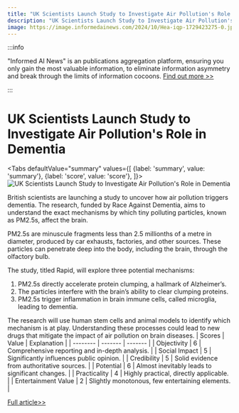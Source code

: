 ```yaml
---
title: "UK Scientists Launch Study to Investigate Air Pollution's Role in Dementia"
description: "UK Scientists Launch Study to Investigate Air Pollution's Role in Dementia"
image: https://image.informedainews.com/2024/10/Hea-iqp-1729423275-0.jpg
---
```



:::info

"Informed AI News" is an publications aggregation platform, ensuring you only gain the most valuable information, to eliminate information asymmetry and break through the limits of information cocoons.  [Find out more >>](/)

:::

# UK Scientists Launch Study to Investigate Air Pollution's Role in Dementia


<Tabs
	defaultValue="summary"
	values={[
	{label: 'summary', value: 'summary'},
	{label: 'score', value: 'score'},
]}>
<TabItem value="summary">
<img
  src="https://image.informedainews.com/2024/10/Hea-iqp-1729423275-0.jpg"
  alt="UK Scientists Launch Study to Investigate Air Pollution's Role in Dementia"
/>



British scientists are launching a study to uncover how air pollution triggers dementia. The research, funded by Race Against Dementia, aims to understand the exact mechanisms by which tiny polluting particles, known as PM2.5s, affect the brain.

PM2.5s are minuscule fragments less than 2.5 millionths of a metre in diameter, produced by car exhausts, factories, and other sources. These particles can penetrate deep into the body, including the brain, through the olfactory bulb.

The study, titled Rapid, will explore three potential mechanisms:
1. PM2.5s directly accelerate protein clumping, a hallmark of Alzheimer’s.
2. The particles interfere with the brain’s ability to clear clumping proteins.
3. PM2.5s trigger inflammation in brain immune cells, called microglia, leading to dementia.

The research will use human stem cells and animal models to identify which mechanism is at play. Understanding these processes could lead to new drugs that mitigate the impact of air pollution on brain diseases.
</TabItem>
<TabItem value="score">
	| Scores     | Value   | Explanation |
	| -------- | ------- | ------- |
	| Objectivity  | 6    | Comprehensive reporting and in-depth analysis.    |
	| Social Impact | 5     | Significantly influences public opinion.    |
	| Credibility    | 5    | Solid evidence from authoritative sources.    |
	| Potential    | 6    | Almost inevitably leads to significant changes.    |
	| Practicality    | 4    | Highly practical, directly applicable.    |
	| Entertainment Value    | 2    | Slightly monotonous, few entertaining elements.    |
</TabItem>
</Tabs>

[Full article>>](https://www.theguardian.com/society/2024/oct/20/does-air-pollution-cause-dementia-uk-scientists-launch-study-to-find-out)
